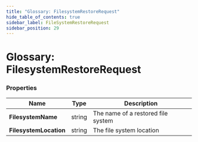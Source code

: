 ```yaml
---
title: "Glossary: FilesystemRestoreRequest"
hide_table_of_contents: true
sidebar_label: FileSystemRestoreRequest
sidebar_position: 29
---
```



# Glossary: FilesystemRestoreRequest

### Properties

| Name | Type | Description |
| ------------- | ------------- | ----- |
| **FilesystemName** | string | The name of a restored file system |
| **FilesystemLocation** | string | The file system location |


